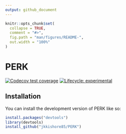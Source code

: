 ```yaml
---
output: github_document
---
```


<!-- README.md is generated from README.Rmd. Please edit that file -->

```r
knitr::opts_chunk$set(
  collapse = TRUE,
  comment = "#>",
  fig.path = "man/figures/README-",
  out.width = "100%"
)
```

# PERK

<!-- badges: start -->
[![Codecov test coverage](https://codecov.io/gh/jkkishore85/perk-golem/branch/main/graph/badge.svg)](https://app.codecov.io/gh/jkkishore85/perk-golem?branch=main)
[![Lifecycle: experimental](https://img.shields.io/badge/lifecycle-experimental-orange.svg)](https://lifecycle.r-lib.org/articles/stages.html#experimental)
<!-- badges: end -->

## Installation

You can install the development version of PERK like so:

``` r
install.packages("devtools")
library(devtools)
install_github("jkkishore85/PERK")
```
